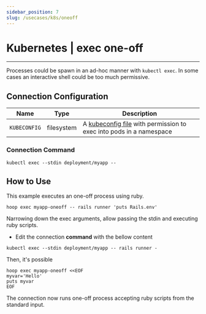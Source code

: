 ```yaml
---
sidebar_position: 7
slug: /usecases/k8s/oneoff
---
```



# Kubernetes | exec one-off

<ConnectOnHoopButton url='https://app.hoop.dev/connections/command-line/new?data=ewogICAgIm5hbWUiOiJteS1rdWJlcm5ldGVzLWV4ZWMtb25lLW9mZiIsCiAgICAidHlwZSI6ImNvbW1hbmQtbGluZSIsCiAgICAiaWNvbl9uYW1lIjogImt1YmVybmV0ZXMiLAogICAgInNlY3JldCI6IHsKICAgICAgICAiZmlsZXN5c3RlbTpLVUJFQ09ORklHIjoiIiwKICAgICAgICAiZW52dmFyOkRFUExPWV9OQU1FIjogIiIsCiAgICAgICAgImVudnZhcjpOQU1FU1BBQ0UiOiAiIgogICAgfSwKICAgICJjb21tYW5kIjogWyJrdWJlY3RsIiwgImV4ZWMiLCAiLS10dHkiLCAiLS1zdGRpbiIsICIkREVQTE9ZX05BTUUiLCAiLS1uYW1lc3BhY2UiLCAiJE5BTUVTUEFDRSIsICItLSJdCn0=' />

---

Processes could be spawn in an ad-hoc manner with `kubectl exec`. In some cases an interactive shell could be too much permissive.

## Connection Configuration

| Name         | Type       | Description                                                                                                                                                 |
| ------------ | ---------- | ----------------------------------------------------------------------------------------------------------------------------------------------------------- |
| `KUBECONFIG` | filesystem | A [kubeconfig file](https://kubernetes.io/docs/concepts/configuration/organize-cluster-access-kubeconfig/) with permission to exec into pods in a namespace |

### Connection Command

```shell
kubectl exec --stdin deployment/myapp --
```

## How to Use

This example executes an one-off process using ruby.

```shell
hoop exec myapp-oneoff -- rails runner 'puts Rails.env'
```

Narrowing down the exec arguments, allow passing the stdin and executing ruby scripts.

- Edit the connection **command** with the bellow content

```shell
kubectl exec --stdin deployment/myapp -- rails runner -
```

Then, it's possible

```shell
hoop exec myapp-oneoff <<EOF
myvar='Hello'
puts myvar
EOF
```

The connection now runs one-off process accepting ruby scripts from the standard input.

